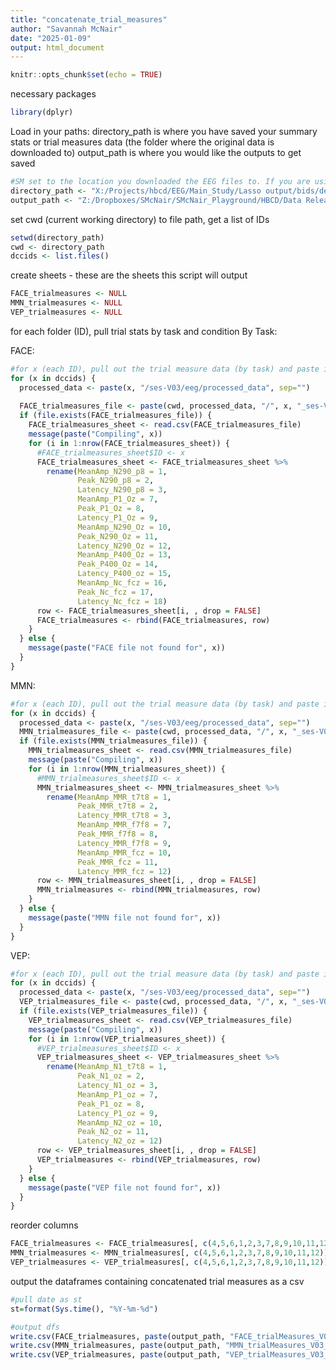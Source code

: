 ```yaml
---
title: "concatenate_trial_measures"
author: "Savannah McNair"
date: "2025-01-09"
output: html_document
---
```


```r
knitr::opts_chunk$set(echo = TRUE)
```

necessary packages
```r
library(dplyr)
```

Load in your paths:
directory_path is where you have saved your summary stats or trial measures data (the folder where the original data is downloaded to)
output_path is where you would like the outputs to get saved
```r
#SM set to the location you downloaded the EEG files to. If you are using a Windows computer, you will need to change the direction of the slashes from '\' to '/'
directory_path <- "X:/Projects/hbcd/EEG/Main_Study/Lasso output/bids/derivatives/made/"
output_path <- "Z:/Dropboxes/SMcNair/SMcNair_Playground/HBCD/Data Release/DataRelease_Githhub/test_lasso_deid/"
```

set cwd (current working directory) to file path, get a list of IDs 
```r
setwd(directory_path)
cwd <- directory_path
dccids <- list.files()
```

create sheets - these are the sheets this script will output
```r
FACE_trialmeasures <- NULL
MMN_trialmeasures <- NULL
VEP_trialmeasures <- NULL
```

for each folder (ID), pull trial stats by task and condition
By Task:

FACE: 
```r
#for x (each ID), pull out the trial measure data (by task) and paste it into a new sheet, storing ID in a new column
for (x in dccids) {
  processed_data <- paste(x, "/ses-V03/eeg/processed_data", sep="")
  
  FACE_trialmeasures_file <- paste(cwd, processed_data, "/", x, "_ses-V03_task-FACE_ERPTrialMeasures.csv", sep="")
  if (file.exists(FACE_trialmeasures_file)) {
    FACE_trialmeasures_sheet <- read.csv(FACE_trialmeasures_file)
    message(paste("Compiling", x))
    for (i in 1:nrow(FACE_trialmeasures_sheet)) {
      #FACE_trialmeasures_sheet$ID <- x
      FACE_trialmeasures_sheet <- FACE_trialmeasures_sheet %>%
        rename(MeanAmp_N290_p8 = 1,
               Peak_N290_p8 = 2,
               Latency_N290_p8 = 3, 
               MeanAmp_P1_Oz = 7,               
               Peak_P1_Oz = 8,
               Latency_P1_Oz = 9,
               MeanAmp_N290_Oz = 10,
               Peak_N290_Oz = 11,
               Latency_N290_Oz = 12, 
               MeanAmp_P400_Oz = 13,
               Peak_P400_Oz = 14,
               Latency_P400_oz = 15, 
               MeanAmp_Nc_fcz = 16,
               Peak_Nc_fcz = 17,
               Latency_Nc_fcz = 18)
      row <- FACE_trialmeasures_sheet[i, , drop = FALSE]
      FACE_trialmeasures <- rbind(FACE_trialmeasures, row)
    }
  } else {
    message(paste("FACE file not found for", x))
  }
}
```

MMN: 
```r
#for x (each ID), pull out the trial measure data (by task) and paste it into a new sheet, storing ID in a new column
for (x in dccids) {
  processed_data <- paste(x, "/ses-V03/eeg/processed_data", sep="")
  MMN_trialmeasures_file <- paste(cwd, processed_data, "/", x, "_ses-V03_task-MMN_ERPTrialMeasures.csv", sep="")
  if (file.exists(MMN_trialmeasures_file)) {
    MMN_trialmeasures_sheet <- read.csv(MMN_trialmeasures_file)
    message(paste("Compiling", x))
    for (i in 1:nrow(MMN_trialmeasures_sheet)) {
      #MMN_trialmeasures_sheet$ID <- x
      MMN_trialmeasures_sheet <- MMN_trialmeasures_sheet %>%
        rename(MeanAmp_MMR_t7t8 = 1,
               Peak_MMR_t7t8 = 2,
               Latency_MMR_t7t8 = 3,
               MeanAmp_MMR_f7f8 = 7,
               Peak_MMR_f7f8 = 8,
               Latency_MMR_f7f8 = 9,
               MeanAmp_MMR_fcz = 10,
               Peak_MMR_fcz = 11,
               Latency_MMR_fcz = 12)
      row <- MMN_trialmeasures_sheet[i, , drop = FALSE]
      MMN_trialmeasures <- rbind(MMN_trialmeasures, row)
    }
  } else {
    message(paste("MMN file not found for", x))
  }
}
```

VEP: 
```r
#for x (each ID), pull out the trial measure data (by task) and paste it into a new sheet, storing ID in a new column
for (x in dccids) {
  processed_data <- paste(x, "/ses-V03/eeg/processed_data", sep="")
  VEP_trialmeasures_file <- paste(cwd, processed_data, "/", x, "_ses-V03_task-VEP_ERPTrialMeasures.csv", sep="")
  if (file.exists(VEP_trialmeasures_file)) {
    VEP_trialmeasures_sheet <- read.csv(VEP_trialmeasures_file)
    message(paste("Compiling", x))
    for (i in 1:nrow(VEP_trialmeasures_sheet)) {
      #VEP_trialmeasures_sheet$ID <- x
      VEP_trialmeasures_sheet <- VEP_trialmeasures_sheet %>%
        rename(MeanAmp_N1_t7t8 = 1,
               Peak_N1_oz = 2,
               Latency_N1_oz = 3,
               MeanAmp_P1_oz = 7,
               Peak_P1_oz = 8,
               Latency_P1_oz = 9,
               MeanAmp_N2_oz = 10,
               Peak_N2_oz = 11,
               Latency_N2_oz = 12)
      row <- VEP_trialmeasures_sheet[i, , drop = FALSE]
      VEP_trialmeasures <- rbind(VEP_trialmeasures, row)
    }
  } else {
    message(paste("VEP file not found for", x))
  }
}
```

reorder columns
```r
FACE_trialmeasures <- FACE_trialmeasures[, c(4,5,6,1,2,3,7,8,9,10,11,12,13,14,15,16,17,18)]
MMN_trialmeasures <- MMN_trialmeasures[, c(4,5,6,1,2,3,7,8,9,10,11,12)]
VEP_trialmeasures <- VEP_trialmeasures[, c(4,5,6,1,2,3,7,8,9,10,11,12)]
```


output the dataframes containing concatenated trial measures as a csv
```r
#pull date as st 
st=format(Sys.time(), "%Y-%m-%d")

#output dfs
write.csv(FACE_trialmeasures, paste(output_path, "FACE_trialMeasures_V03_", st, ".csv", sep = ""), row.names=FALSE) 
write.csv(MMN_trialmeasures, paste(output_path, "MMN_trialMeasures_V03_", st, ".csv", sep = ""), row.names=FALSE)
write.csv(VEP_trialmeasures, paste(output_path, "VEP_trialMeasures_V03_", st, ".csv", sep = ""), row.names=FALSE)
```